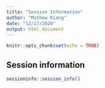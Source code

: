 ```yaml
---
title: "Session Information"
author: "Mathew Kiang"
date: "12/17/2020"
output: html_document
---
```


```r
knitr::opts_chunk$set(echo = TRUE)
```

## Session information

```r
sessioninfo::session_info()
```
